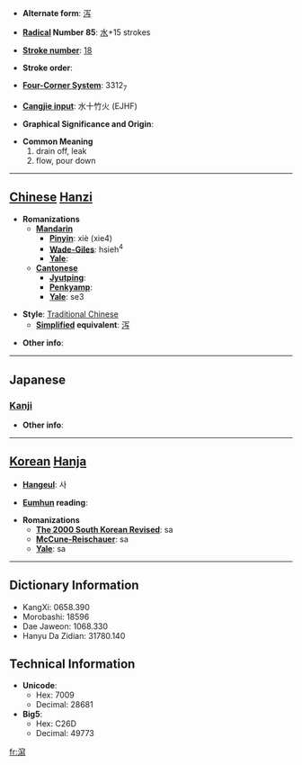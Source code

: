 * '''Alternate form''': [[泻]]

* '''[[Wiktionary:Chinese radical index| Radical]] Number 85''': [[Wiktionary:Chinese radical index 水|水]]+15 strokes

* '''[[Wiktionary:Chinese total strokes index|Stroke number]]''': [[Wiktionary:Chinese total strokes index 18|18]]

* '''Stroke order''': 

* '''[[Wiktionary:Chinese four corner index|Four-Corner System]]''': 3312<sub>7</sub>

* '''[[Wiktionary:Chinese Cangjie index|Cangjie input]]''': 水十竹火 (EJHF)

* '''Graphical Significance and Origin''': 

* '''Common Meaning'''
*#drain off, leak
*# flow, pour down


----

== [[Chinese]] [[Hanzi]] ==

* '''Romanizations'''
** '''[[Mandarin]]'''
*** '''[[Pinyin]]''': xiè (xie4)
*** '''[[Wade-Giles]]''': hsieh<sup>4</sup>
*** '''[[Yale]]''': 
** '''[[Cantonese]]'''
*** '''[[Jyutping]]''':
*** '''[[Penkyamp]]''': 
*** '''[[Yale]]''': se3

* '''Style''': [[Traditional Chinese]] 
** '''[[Simplified Chinese|Simplified]] equivalent''': [[泻]]

* '''Other info''': 

----

==Japanese==
===[[Kanji]]===
{{kanji|on readings=[[しゃ]] (sha)|kun readings=[[そそぐ]] (sosogu), [[はく]] (haku)}}

* '''Other info''':  

----

== [[Korean]] [[Hanja]] ==

* '''[[Hangeul]]''': 사

* '''[[Eumhun]] reading''': 

* '''Romanizations'''
** '''[[The 2000 South Korean Revised Romanization|The 2000 South Korean Revised]]''': sa
** '''[[McCune-Reischauer]]''': sa
** '''[[Yale]]''': sa

----

== Dictionary Information ==

* KangXi: 0658.390
* Morobashi: 18596
* Dae Jaweon: 1068.330
* Hanyu Da Zidian: 31780.140

== Technical Information ==

* '''Unicode''':
** Hex: 7009
** Decimal: 28681
* '''Big5''':
** Hex: C26D
** Decimal: 49773

[[fr:瀉]]